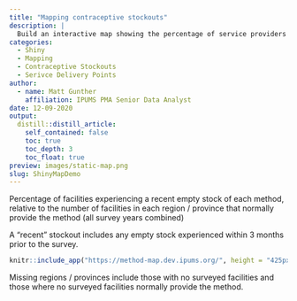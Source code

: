 ```yaml
---
title: "Mapping contraceptive stockouts"
description: |
  Build an interactive map showing the percentage of service providers reporting a recent stockout of contraceptive methods 
categories:
  - Shiny
  - Mapping
  - Contraceptive Stockouts
  - Serivce Delivery Points
author:
  - name: Matt Gunther
    affiliation: IPUMS PMA Senior Data Analyst
date: 12-09-2020
output:
  distill::distill_article:
    self_contained: false
    toc: true
    toc_depth: 3
    toc_float: true
preview: images/static-map.png
slug: ShinyMapDemo
---
```


Percentage of facilities experiencing a recent empty stock of each method, relative to the number of facilities in each region / province that normally provide the method (all survey years combined)

<aside>
A "recent" stockout includes any empty stock experienced within 3 months prior to the survey.
</aside>

```r
knitr::include_app("https://method-map.dev.ipums.org/", height = "425px")
```

Missing regions / provinces include those with no surveyed facilities and those where no surveyed facilities normally provide the method.

